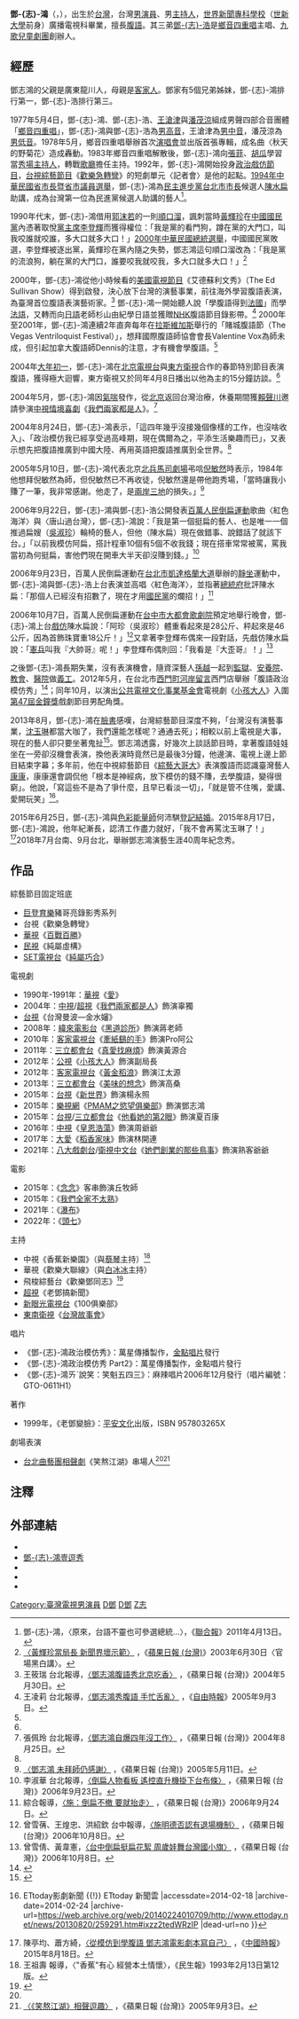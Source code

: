 {{藝人
|姓名 = 鄧志鴻
|類型 = 男藝人
|圖片 =<!--建議使用自由版權圖像-->
|圖片尺寸 =
|圖片簡介 =
|本名 =
|羅馬拼音 =
|英文名 = Vent Teng
|暱稱 =
|其他藝名 =
|國籍 = {{ROC}}
|民族 =
|籍貫 = [[廣東省|廣東省]][[龍川縣|龍川縣]]
|出生日期 = {{birth year and age|1950}}
|出生地點 = {{ROC}}
|逝世日期 =
|逝世地點 =
|職業 = [[腹語師|腹語師]]、[[主持人|主持人]]、[[演員|演員]]
|語言 = [[中华民国国语|國語]]、[[台语|台语]]、[[台湾客家话|台湾客家话]]、[[英语|英语]]
|教育程度 = [[世界新聞專科學校|世界新聞專科學校]]廣播電視科
|宗教信仰 =
|配偶 = {{marriage|何沛騏|2015}}
|兒女 =
|父母 =
|親屬 = 三弟：[[鄧志浩|鄧-{志}-浩]]
|音樂類型 =
|演奏樂器 =
|出道地點 ={{TWN}}
|出道日期 ={{start date and age|1976}}
|出道作 =《歡樂急轉彎》
|代表作 =
|活躍年代 =1977年至今
|唱片公司 =
|經紀公司 =
|網站 =
|相關團體 = [[鄉音四重唱|鄉音四重唱]]（已解散）
|IMDb = 5604510
|獎項 =
}}
'''鄧-{志}-鴻'''（{{lang|en|Vent Teng}}，{{bd|1950年|||}}），出生於[[台灣|台灣]]，台灣[[男演員|男演員]]、男[[主持人|主持人]]，[[世界新聞專科學校|世界新聞專科學校]]（[[世新大學|世新大學]]前身）廣播電視科畢業，擅長[[腹語|腹語]]。其三弟[[鄧志浩|鄧-{志}-浩]]是[[鄉音四重唱|鄉音四重唱]]主唱、[[九歌兒童劇團|九歌兒童劇團]]創辦人。

==經歷==
鄧志鴻的父親是廣東龍川人，母親是[[客家人|客家人]]。鄧家有5個兄弟姊妹，鄧-{志}-鴻排行第一，鄧-{志}-浩排行第三。

1977年5月4日，鄧-{志}-鴻、鄧-{志}-浩、[[王滄津|王滄津]]與[[潘茂涼|潘茂涼]]組成男聲四部合音團體「[[鄉音四重唱|鄉音四重唱]]」，鄧-{志}-鴻與鄧-{志}-浩為[[男高音|男高音]]，王滄津為[[男中音|男中音]]，潘茂涼為[[男低音|男低音]]。1978年5月，鄉音四重唱舉辦首次[[演唱會|演唱會]]並出版首張專輯，成名曲〈秋天的野菊花〉造成轟動。1983年鄉音四重唱解散後，鄧-{志}-鴻向[[張菲|張菲]]、[[胡瓜|胡瓜]]學習當[[秀場|秀場]][[主持人|主持人]]，轉戰[[歌廳|歌廳]]擔任主持。1992年，鄧-{志}-鴻開始投身[[政治戲仿節目|政治戲仿節目]]，[[台視|台視]][[綜藝節目|綜藝節目]]《[[歡樂急轉彎|歡樂急轉彎]]》的短劇單元〈記者會〉是他的起點。[[1994年中華民國省市長暨省市議員選舉|1994年中華民國省市長暨省市議員選舉]]，鄧-{志}-鴻為[[民主進步黨|民主進步黨]][[台北市市長|台北市市長]]候選人[[陳水扁|陳水扁]]助講，成為台灣第一位為民進黨候選人助講的藝人<ref>鄧-{志}-鴻，〈原來，台語不靈也可參選總統…〉，《[[聯合報|聯合報]]》2011年4月13日。</ref>。

1990年代末，鄧-{志}-鴻借用[[郭沫若|郭沫若]]的一則[[順口溜|順口溜]]，諷刺當時[[黃輝珍|黃輝珍]]在[[中國國民黨|中國國民黨]]內憑著取悅[[中國國民黨主席|黨主席]][[李登輝|李登輝]]而獲得權位：「我是黨的看門狗，蹲在黨的大門口，叫我咬誰就咬誰，多大口就多大口！」[[2000年中華民國總統選舉|2000年中華民國總統選舉]]，中國國民黨敗選，李登輝被逐出黨，黃輝珍在黨內隨之失勢，鄧志鴻這句順口溜改為：「我是黨的流浪狗，躺在黨的大門口，誰要咬我就咬我，多大口就多大口！」<ref>[http://www.appledaily.com.tw/appledaily/article/headline/20030630/150627 〈黃輝珍當局長 新聞界壞示範〉] {{Wayback|url=http://www.appledaily.com.tw/appledaily/article/headline/20030630/150627 |date=20160304203843 }}，《[[蘋果日報_(台灣)|蘋果日報 (台灣)]]》2003年6月30日〈官場黑白講〉。</ref>

2000年，鄧-{志}-鴻從他小時候看的[[美國|美國]][[電視節目|電視節目]]《艾德蘇利文秀》（The Ed Sullivan Show）得到啟發，決心放下台灣的演藝事業，前往海外學習腹語表演，為臺灣首位腹語表演藝術家。<ref name="鄧志鴻腹語秀北京吃香">王筱瑞 台北報導，[http://www.appledaily.com.tw/appledaily/article/entertainment/20040530/96908 〈鄧志鴻腹語秀北京吃香〉] {{Wayback|url=http://www.appledaily.com.tw/appledaily/article/entertainment/20040530/96908 |date=20190614000342 }}，《蘋果日報 (台灣)》2004年5月30日。</ref> 鄧-{志}-鴻一開始聽人說「學腹語得到[[法國|法國]]」而學[[法語|法語]]，又轉而向[[日語|日語]]老師杉山由紀學日語並獲贈[[日本放送協會|NHK]]腹語節目錄影帶。<ref name="鄧志鴻秀腹語 手忙舌亂">王凌莉 台北報導，[http://www.libertytimes.com.tw/2005/new/sep/3/life/art-3.htm 〈鄧志鴻秀腹語 手忙舌亂〉] {{Wayback|url=http://www.libertytimes.com.tw/2005/new/sep/3/life/art-3.htm |date=20080313085007 }}，《[[自由時報|自由時報]]》2005年9月3日。</ref> 2000年至2001年，鄧-{志}-鴻連續2年直奔每年在[[拉斯維加斯|拉斯維加斯]]舉行的「賭城腹語節（The Vegas Ventriloquist Festival）」，想拜國際腹語師協會會長Valentine Vox為師未成，但引起加拿大腹語師Dennis的注意，才有機會學腹語。<ref name="鄧志鴻腹語秀北京吃香" />

2004年[[大年初一|大年初一]]，鄧-{志}-鴻在[[北京電視台|北京電視台]]與[[東方衛視|東方衛視]]合作的春節特別節目表演腹語，獲得極大迴響，東方衛視又於同年4月8日播出以他為主的15分鐘訪談。<ref name="鄧志鴻腹語秀北京吃香" />

2004年5月，鄧-{志}-鴻因[[氣喘|氣喘]]發作，從[[北京|北京]]返回台灣治療，休養期間獲[[賴聲川|賴聲川]]邀請參演[[中視|中視]][[情境喜劇|情境喜劇]]《[[我們兩家都是人|我們兩家都是人]]》。<ref name="鄧志鴻自爆四年沒工作">張佩玲 台北報導，[http://www.appledaily.com.tw/appledaily/article/entertainment/20040825/1183129 〈鄧志鴻自爆四年沒工作〉] {{Wayback|url=http://www.appledaily.com.tw/appledaily/article/entertainment/20040825/1183129 |date=20190614000338 }}，《蘋果日報 (台灣)》2004年8月25日。</ref>

2004年8月24日，鄧-{志}-鴻表示，「這四年幾乎沒接幾個像樣的工作，也沒啥收入」、「政治模仿我已經享受過高峰期，現在偶爾為之，平添生活樂趣而已」，又表示想先把腹語推廣到中國大陸、再用英語把腹語推廣到全世界。<ref name="鄧志鴻自爆四年沒工作" />

2005年5月10日，鄧-{志}-鴻代表北京[[北兵馬司劇場|北兵馬司劇場]]弔唁[[倪敏然|倪敏然]]時表示，1984年他想拜倪敏然為師，但倪敏然已不再收徒，倪敏然還是帶他跑秀場，「當時讓我小賺了一筆，我非常感謝。他走了，是[[兩岸三地|兩岸三地]]的損失。」<ref>[http://www.appledaily.com.tw/appledaily/article/entertainment/20050511/1769381 〈鄧志鴻 未拜師仍感謝〉] {{Wayback|url=http://www.appledaily.com.tw/appledaily/article/entertainment/20050511/1769381 |date=20190614000350 }}，《蘋果日報 (台灣)》2005年5月11日。</ref>

2006年9月22日，鄧-{志}-鴻與鄧-{志}-浩公開發表[[百萬人民倒扁運動|百萬人民倒扁運動]]歌曲〈紅色海洋〉與〈唐山過台灣〉，鄧-{志}-鴻說：「我是第一個挺扁的藝人、也是唯一一個推過扁嫂（[[吳淑珍|吳淑珍]]）輪椅的藝人，但他（陳水扁）現在做錯事、說錯話了就該下台。」「以前我模仿阿扁，搭計程車10個有5個不收我錢；現在搭車常常被罵，罵我當初為何挺扁，害他們現在開車大半天卻沒賺到錢。」<ref>李淑華 台北報導，[http://www.appledaily.com.tw/appledaily/article/headline/20060923/2910103 〈倒扁人物看板 遙控直升機掛下台布條〉] {{Wayback|url=http://www.appledaily.com.tw/appledaily/article/headline/20060923/2910103 |date=20160304203143 }}，《蘋果日報 (台灣)》2006年9月23日。</ref>

2006年9月23日，百萬人民倒扁運動在[[台北市|台北市]][[凱達格蘭大道|凱達格蘭大道]]舉辦的[[靜坐_(示威)|靜坐]]運動中，鄧-{志}-鴻與鄧-{志}-浩上台表演並高唱〈紅色海洋〉，並指著[[中華民國總統府_(台北)|總統府]]批評陳水扁：「那個人已經沒有招數了，現在才用[[中國國民黨|國民黨]]的爛招！」<ref>綜合報導，[http://www.appledaily.com.tw/appledaily/article/headline/20060924/2911670 〈施：倒扁不撤 要就抬走〉] {{Wayback|url=http://www.appledaily.com.tw/appledaily/article/headline/20060924/2911670 |date=20160304210254 }}，《蘋果日報 (台灣)》2006年9月24日。</ref>

2006年10月7日，百萬人民倒扁運動在[[台中市|台中市]][[大都會歌劇院|大都會歌劇院]]預定地舉行晚會，鄧-{志}-鴻上台[[戲仿|戲仿]]陳水扁說：「阿珍（吳淑珍）體重看起來是28公斤、秤起來是46公斤，因為首飾珠寶重18公斤！」<ref>曾雪蒨、王煌忠、洪紹欽 台中報導，[http://www.appledaily.com.tw/appledaily/article/headline/20061008/2942261 〈施明德否認有退場機制〉] {{Wayback|url=http://www.appledaily.com.tw/appledaily/article/headline/20061008/2942261 |date=20160304124936 }}，《蘋果日報 (台灣)》2006年10月8日。</ref>又拿著李登輝布偶來一段對話，先戲仿陳水扁說：「[[憲兵|憲兵]]叫我『大帥哥』呢！」李登輝布偶則回：「我看是『大歪哥』！」<ref>曾雪倩、黃韋憲，[http://www.appledaily.com.tw/appledaily/article/headline/20061008/2942270 〈台中倒扁挺扁花絮 周歲娃舞台灣國小旗〉] {{Wayback|url=http://www.appledaily.com.tw/appledaily/article/headline/20061008/2942270 |date=20160304135317 }}，《蘋果日報 (台灣)》2006年10月8日。</ref>

之後鄧-{志}-鴻長期失業，沒有表演機會，隨資深藝人[[孫越_(演員)|孫越]]一起到[[監獄|監獄]]、[[安養院|安養院]]、[[教會|教會]]、[[醫院|醫院]]做[[義工|義工]]。2012年5月，在台北市[[西門町|西門町]][[河岸留言|河岸留言]]西門店舉辦「腹語政治模仿秀」<ref>{{Cite web |url=http://www.libertytimes.com.tw/2012/new/may/6/today-show12.htm |title=自由電子報 - 鄧志鴻羞10歲開葷 當50年處男 |accessdate=2014-02-18 |archive-date=2012-11-19 |archive-url=https://web.archive.org/web/20121119054545/http://www.libertytimes.com.tw/2012/new/may/6/today-show12.htm |dead-url=no }}</ref>；同年10月，以演出[[公共電視文化事業基金會|公共電視文化事業基金會]]電視劇《[[小孩大人|小孩大人]]》入圍[[第47屆金鐘獎|第47屆金鐘獎]]戲劇節目男配角獎。

2013年8月，鄧-{志}-鴻在[[臉書|臉書]]感嘆，台灣綜藝節目深度不夠，「台灣沒有演藝事業，[[沈玉琳|沈玉琳]]都當大咖了，我們還能怎樣呢？通通去死」；相較以前上電視是大事，現在的藝人卻只要坐著鬼扯<ref>{{Cite web |url=http://www.appledaily.com.tw/appledaily/article/headline/20131229/35540753/ |title=《動人物》鄧志鴻笑唱腹語人生 不死鳥樂當義工  蘋果日報 |accessdate=2014-02-18 |archive-date=2014-02-22 |archive-url=https://web.archive.org/web/20140222141627/http://www.appledaily.com.tw/appledaily/article/headline/20131229/35540753/ |dead-url=no }}</ref>。鄧志鴻透露，好幾次上談話節目時，拿著腹語娃娃坐在一旁卻沒機會表演，換他表演時竟然已是最後3分鐘，他邊演、電視上邊上節目結束字幕；多年前，他在中視綜藝節目《[[綜藝大哥大|綜藝大哥大]]》表演腹語而認識臺灣藝人[[康康|康康]]，康康還會調侃他「根本是神經病，放下模仿的錢不賺，去學腹語，變得很窮」。他說，「寫這些不是為了爭什麼，且早已看淡一切」，「就是管不住嘴，愛講、愛開玩笑」<ref>{{Cite web |url=http://www.ettoday.net/news/20130820/259291.htm#ixzz2tedWRzIP |title=沈玉琳都當大咖！模仿始祖鄧志鴻婊：綜藝節目要有深度 {{!}} ETtoday影劇新聞 {{!}} ETtoday 新聞雲 |accessdate=2014-02-18 |archive-date=2014-02-24 |archive-url=https://web.archive.org/web/20140224010709/http://www.ettoday.net/news/20130820/259291.htm#ixzz2tedWRzIP |dead-url=no }}</ref>。

2015年6月25日，鄧-{志}-鴻與[[色彩能量|色彩能量師]]何沛騏[[登記結婚|登記結婚]]。2015年8月17日，鄧-{志}-鴻說，他年紀漸長，認清工作盡力就好，「我不會再罵沈玉琳了！」<ref>陳亭均、蕭方綺，[http://www.chinatimes.com/newspapers/20150818000730-260112 〈從模仿到學腹語 鄧志鴻電影劇本寫自己〉] {{Wayback|url=http://www.chinatimes.com/newspapers/20150818000730-260112 |date=20160105150613 }}，《[[中國時報|中國時報]]》2015年8月18日。</ref>2018年7月台南、9月台北，舉辦鄧志鴻演藝生涯40周年紀念秀。

==作品==
;綜藝節目固定班底
*[[巨登育樂|巨登育樂]]豬哥亮錄影秀系列
*台視《歡樂急轉彎》
*[[華視|華視]]《[[百戰百勝|百戰百勝]]》
*[[民視|民視]]《純屬虛構》
*[[SET電視台|SET電視台]]《[[純屬巧合|純屬巧合]]》

;電視劇
*1990年-1991年：[[華視|華視]]《[[愛_(華視電視劇)|愛]]》
*2004年：[[中視|中視]]/[[超視|超視]]《[[我們兩家都是人|我們兩家都是人]]》飾演辜獨
*[[台視|台視]]《台灣曼波—金水嬸》
*2008年：[[緯來電影台|緯來電影台]]《[[黑道診所|黑道診所]]》飾演蔣老師
*2010年：[[客家電視台|客家電視台]]《[[牽紙鷂的手|牽紙鷂的手]]》飾演Pro阿公
*2011年：[[三立都會台|三立都會台]]《[[真愛找麻煩|真愛找麻煩]]》飾演黃源合
*2012年：[[公視|公視]]《[[小孩大人|小孩大人]]》飾演副局長
*2012年：[[客家電視台|客家電視台]]《[[黃金稻浪|黃金稻浪]]》飾演江太源
*2013年：[[三立都會台|三立都會台]]《[[美味的想念|美味的想念]]》飾演高桑
*2015年：[[台視|台視]]《[[新世界_(電視劇)|新世界]]》飾演楊永照
*2015年：[[樂視網|樂視網]]《[[PMAM之慾望俱樂部|PMAM之慾望俱樂部]]》飾演鄧志鴻
*2015年：[[台視|台視]]/[[三立都會台|三立都會台]]《[[他看她的第2眼|他看她的第2眼]]》飾演夏百康
*2016年：[[中視|中視]]《[[皇恩浩蕩|皇恩浩蕩]]》飾演周爺爺
*2017年：[[大愛|大愛]]《[[稻香家味|稻香家味]]》飾演林開連
*2021年：[[八大戲劇台|八大戲劇台]]/[[衛視中文台|衛視中文台]]《[[她們創業的那些鳥事|她們創業的那些鳥事]]》飾演熟客爺爺
;電影
*2015年：《[[念念|念念]]》客串飾演丘牧師
*2015年：《[[我們全家不太熟|我們全家不太熟]]》
*2021年：《[[瀑布_(電影)|瀑布]]》
*2022年：《[[頭七_(電影)|頭七]]》

;主持
*中視《香蕉新樂園》（與[[蔡琴|蔡琴]]主持）<ref>王祖壽 報導，〈"香蕉"有心 經營本土情懷〉，《民生報》1993年2月13日第12版。</ref>
*華視《歡樂大聯線》（與[[白冰冰|白冰冰]]主持）
*飛梭綜藝台《歡樂鄧同志》<ref>{{Cite web|url=|author=吳光中|title='飛梭' 進入衛星時代|publisher=民生報|date=1994-12-01|accessdate=2016-09-24|pages=37|quote=在我國有線電視界頗負盛名的節目供應商「飛梭頻道」，將於本月廿一日起跨入衛星電視的行列……「巨登歡樂網」上所播出的各種綜藝性節目，理所當然地成為第一波被「飛梭頻道」送上衛星的節目。巨登育樂公司副總經理魏丕智指出，這個名為「飛梭綜藝台」的衛星頻道，鎖定第廿七號頻道，廿一日起試播期間將於下午六點開播，初期每日的片量為三個小時，到明年元月一日正式開播後即增為六小時。……飛梭綜藝台上衛星後，除了保留由蔡頭、朱慧珍主持的「性不性由你」，李秀媛的「明星主播台」，安迪的「寶島之聲」，鄧志鴻的「歡樂鄧同志」及崔麗心與安迪共同主持的「名車唱將排行榜」等節目外，還預備增加兩個新節目：一個是由李登財與許秀年主持的「神佛傳奇」，以及白冰冰主持的「金曲擂台大賽」。……。「歡樂鄧同志」則是由擅長模仿政治人物的鄧志鴻主持。}}</ref>
*[[超視|超視]]《老鄧搞新聞》
*[[新眼光電視台|新眼光電視台]]《100俱樂部》
*[[東南衛視|東南衛視]]《[[台灣故事會|台灣故事會]]》

;唱片
*《鄧-{志}-鴻政治模仿秀》：萬星傳播製作，[[金點唱片|金點唱片]]發行
*《鄧-{志}-鴻政治模仿秀 Part2》：萬星傳播製作，金點唱片發行
*《鄧-{志}-鴻ㄞˋ說笑：笑魁五四三》：麻辣唱片2006年12月發行（唱片編號：GTO-0611H1）

;著作
*1999年，《老鄧變臉》：[[平安文化|平安文化]]出版，ISBN 957803265X

;劇場表演
*[[台北曲藝團|台北曲藝團]][[相聲劇|相聲劇]]《笑熬江湖》串場人<ref name="鄧志鴻秀腹語 手忙舌亂" /><ref>[http://www.appledaily.com.tw/appledaily/article/entertainment/20050903/2022866 〈《笑熬江湖》相聲逗趣〉] {{Wayback|url=http://www.appledaily.com.tw/appledaily/article/entertainment/20050903/2022866 |date=20190614000342 }}，《蘋果日報 (台灣)》2005年9月3日。</ref>

==注釋==
{{reflist}}

==外部連結==
*{{facebook page|腹語大師-鄧志鴻/366425080077186|腹語大師 鄧志鴻}}
*[http://blog.yam.com/tengvent 鄧-{志}-鴻壹逗秀] {{Wayback|url=http://blog.yam.com/tengvent |date=20110214135613 }}
*{{hkmdb name|67958}}
*{{douban people}}
*{{Mtime people|2168984}}

[[Category:臺灣電視男演員|Category:臺灣電視男演員]]
[[Category:台灣綜藝節目主持人|D鄧]]
[[Category:世界新聞專科學校校友|D鄧]]
[[Category:鄧姓|Z志]]
